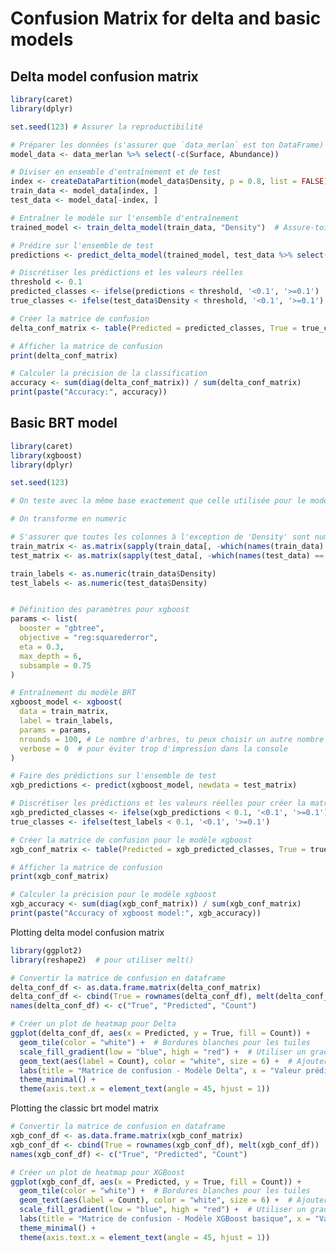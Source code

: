 # Confusion Matrix for delta and basic models

## Delta model confusion matrix

```r
library(caret)
library(dplyr)

set.seed(123) # Assurer la reproductibilité

# Préparer les données (s'assurer que `data_merlan` est ton DataFrame)
model_data <- data_merlan %>% select(-c(Surface, Abundance))

# Diviser en ensemble d'entraînement et de test
index <- createDataPartition(model_data$Density, p = 0.8, list = FALSE)
train_data <- model_data[index, ]
test_data <- model_data[-index, ]

# Entraîner le modèle sur l'ensemble d'entraînement
trained_model <- train_delta_model(train_data, "Density")  # Assure-toi que cette fonction existe

# Prédire sur l'ensemble de test
predictions <- predict_delta_model(trained_model, test_data %>% select(-Density))

# Discrétiser les prédictions et les valeurs réelles
threshold <- 0.1
predicted_classes <- ifelse(predictions < threshold, '<0.1', '>=0.1')
true_classes <- ifelse(test_data$Density < threshold, '<0.1', '>=0.1')

# Créer la matrice de confusion
delta_conf_matrix <- table(Predicted = predicted_classes, True = true_classes)

# Afficher la matrice de confusion
print(delta_conf_matrix)

# Calculer la précision de la classification
accuracy <- sum(diag(delta_conf_matrix)) / sum(delta_conf_matrix)
print(paste("Accuracy:", accuracy))
```

## Basic BRT model

```r
library(caret)
library(xgboost)
library(dplyr)

set.seed(123)

# On teste avec la même base exactement que celle utilisée pour le modèle delta

# On transforme en numeric

# S'assurer que toutes les colonnes à l'exception de 'Density' sont numériques
train_matrix <- as.matrix(sapply(train_data[, -which(names(train_data) == "Density")], as.numeric))
test_matrix <- as.matrix(sapply(test_data[, -which(names(test_data) == "Density")], as.numeric))

train_labels <- as.numeric(train_data$Density)
test_labels <- as.numeric(test_data$Density)


# Définition des paramètres pour xgboost
params <- list(
  booster = "gbtree",
  objective = "reg:squarederror",
  eta = 0.3,
  max_depth = 6,
  subsample = 0.75
)

# Entraînement du modèle BRT
xgboost_model <- xgboost(
  data = train_matrix,
  label = train_labels,
  params = params,
  nrounds = 100, # Le nombre d'arbres, tu peux choisir un autre nombre ou utiliser une validation croisée pour le déterminer
  verbose = 0  # pour éviter trop d'impression dans la console
)

# Faire des prédictions sur l'ensemble de test
xgb_predictions <- predict(xgboost_model, newdata = test_matrix)

# Discrétiser les prédictions et les valeurs réelles pour créer la matrice de confusion
xgb_predicted_classes <- ifelse(xgb_predictions < 0.1, '<0.1', '>=0.1')
true_classes <- ifelse(test_labels < 0.1, '<0.1', '>=0.1')

# Créer la matrice de confusion pour le modèle xgboost
xgb_conf_matrix <- table(Predicted = xgb_predicted_classes, True = true_classes)

# Afficher la matrice de confusion
print(xgb_conf_matrix)

# Calculer la précision pour le modèle xgboost
xgb_accuracy <- sum(diag(xgb_conf_matrix)) / sum(xgb_conf_matrix)
print(paste("Accuracy of xgboost model:", xgb_accuracy))
```

Plotting delta model confusion matrix

```r
library(ggplot2)
library(reshape2)  # pour utiliser melt()

# Convertir la matrice de confusion en dataframe
delta_conf_df <- as.data.frame.matrix(delta_conf_matrix)
delta_conf_df <- cbind(True = rownames(delta_conf_df), melt(delta_conf_df))
names(delta_conf_df) <- c("True", "Predicted", "Count")

# Créer un plot de heatmap pour Delta
ggplot(delta_conf_df, aes(x = Predicted, y = True, fill = Count)) +
  geom_tile(color = "white") +  # Bordures blanches pour les tuiles
  scale_fill_gradient(low = "blue", high = "red") +  # Utiliser un gradient de couleur foncé
  geom_text(aes(label = Count), color = "white", size = 6) +  # Ajouter des valeurs avec du texte blanc
  labs(title = "Matrice de confusion - Modèle Delta", x = "Valeur prédite", y = "Valeur réelle") +
  theme_minimal() +
  theme(axis.text.x = element_text(angle = 45, hjust = 1))
```

Plotting the classic brt model matrix

```r
# Convertir la matrice de confusion en dataframe
xgb_conf_df <- as.data.frame.matrix(xgb_conf_matrix)
xgb_conf_df <- cbind(True = rownames(xgb_conf_df), melt(xgb_conf_df))
names(xgb_conf_df) <- c("True", "Predicted", "Count")

# Créer un plot de heatmap pour XGBoost
ggplot(xgb_conf_df, aes(x = Predicted, y = True, fill = Count)) +
  geom_tile(color = "white") +  # Bordures blanches pour les tuiles
  geom_text(aes(label = Count), color = "white", size = 6) +  # Ajouter des valeurs avec du texte blanc
  scale_fill_gradient(low = "blue", high = "red") +  # Utiliser un gradient de couleur foncé
  labs(title = "Matrice de confusion - Modèle XGBoost basique", x = "Valeur prédite", y = "Valeur réelle") +
  theme_minimal() +
  theme(axis.text.x = element_text(angle = 45, hjust = 1))

```
